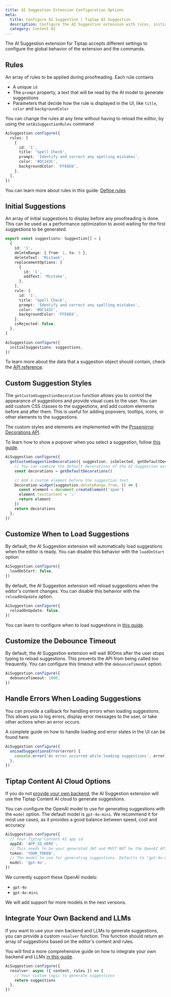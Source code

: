 ```yaml
---
title: AI Suggestion Extension Configuration Options
meta:
  title: Configure AI Suggestion | Tiptap AI Suggestion
  description: Configure the AI Suggestion extension with rules, initial suggestions, and custom styles.
  category: Content AI
---
```


The AI Suggestion extension for Tiptap accepts different settings to configure the global behavior of the extension and the commands.

## Rules

An array of rules to be applied during proofreading. Each rule contains

- A unique `id`
- The `prompt` property, a text that will be read by the AI model to generate suggestions
- Parameters that decide how the rule is displayed in the UI, like `title`, `color` and `backgroundColor`

You can change the rules at any time without having to reload the editor, by using the `setAiSuggestionRules` command

```ts
AiSuggestion.configure({
  rules: [
    {
      id: '1',
      title: 'Spell Check',
      prompt: 'Identify and correct any spelling mistakes',
      color: '#DC143C',
      backgroundColor: 'FFE6E6',
    },
  ],
})
```

You can learn more about rules in this guide: [Define rules](/content-ai/capabilities/suggestion/features/define-rules)

## Initial Suggestions

An array of initial suggestions to display before any proofreading is done. This can be used as a performance optimization to avoid waiting for the first suggestions to be generated.

```ts
export const suggestions: Suggestion[] = [
  {
    id: '1',
    deleteRange: { from: 1, to: 5 },
    deleteText: 'Mistaek',
    replacementOptions: [
      {
        id: '1',
        addText: 'Mistake',
      },
    ],
    rule: {
      id: '1',
      title: 'Spell Check',
      prompt: 'Identify and correct any spelling mistakes',
      color: '#DC143C',
      backgroundColor: 'FFE6E6',
    },
    isRejected: false,
  },
]

AiSuggestion.configure({
  initialSuggestions: suggestions,
})
```

To learn more about the data that a suggestion object should contain, check the [API reference](/content-ai/capabilities/suggestion/api-reference#proofreading-suggestions).

## Custom Suggestion Styles

The `getCustomSuggestionDecoration` function allows you to control the appearance of suggestions and provide visual cues to the user. You can add custom CSS classes to the suggestions, and add custom elements before and after them. This is useful for adding popovers, tooltips, icons, or other elements to the suggestions.

The custom styles and elements are implemented with the [Prosemirror Decorations API](https://prosemirror.net/docs/ref/#view.Decorations).

To learn how to show a popover when you select a suggestion, follow [this guide](/content-ai/capabilities/suggestion/features/display-suggestions#show-a-popover-when-you-select-a-suggestion).

```ts
AiSuggestion.configure({
  getCustomSuggestionDecoration({ suggestion, isSelected, getDefaultDecorations }) {
    // You can combine the default decorations of the AI Suggestion extension with your custom ones
    const decorations = getDefaultDecorations()

    // Add a custom element before the suggestion text
    Decoration.widget(suggestion.deleteRange.from, () => {
      const element = document.createElement('span')
      element.textContent = '⚠️'
      return element
    })
    return decorations
  },
})
```

## Customize When to Load Suggestions

By default, the AI Suggestion extension will automatically load suggestions when the editor is ready. You can disable this behavior with the `loadOnStart` option

```ts
AiSuggestion.configure({
  loadOnStart: false,
})
```

By default, the AI Suggestion extension will reload suggestions when the editor's content changes. You can disable this behavior with the `reloadOnUpdate` option.

```ts
AiSuggestion.configure({
  reloadOnUpdate: false,
})
```

You can learn to configure when to load suggestions in [this guide](/content-ai/capabilities/suggestion/features/configure-when-to-load-suggestions).

## Customize the Debounce Timeout

By default, the AI Suggestion extension will wait 800ms after the user stops typing to reload suggestions. This prevents the API from being called too frequently. You can configure this timeout with the `debounceTimeout` option.

```ts
AiSuggestion.configure({
  debounceTimeout: 1000,
})
```

## Handle Errors When Loading Suggestions

You can provide a callback for handling errors when loading suggestions. This allows you to log errors, display error messages to the user, or take other actions when an error occurs.

A complete guide on how to handle loading and error states in the UI can be found here:

```ts
AiSuggestion.configure({
  onLoadSuggestionsError(error) {
    console.error('An error occurred while loading suggestions', error)
  },
})
```

## Tiptap Content AI Cloud Options

If you do not [provide your own backend](/content-ai/capabilities/suggestion/custom-llms), the AI Suggestion extension will use the Tiptap Content AI cloud to generate suggestions.

You can configure the OpenAI model to use for generating suggestions with the `model` option. The default model is `gpt-4o-mini`. We recommend it for most use cases,
as it provides a good balance between speed, cost and accuracy.

```ts
AiSuggestion.configure({
  // Your Tiptap Content AI app id
  appId: 'APP_ID_HERE',
  // This needs to be your generated JWT and MUST NOT be the OpenAI API key!
  token: 'YOUR_TOKEN',
  // The model to use for generating suggestions. Defaults to "gpt-4o-mini"
  model: 'gpt-4o',
})
```

We currently support these OpenAI models:

- `gpt-4o`
- `gpt-4o-mini`

We will add support for more models in the next versions.

## Integrate Your Own Backend and LLMs

If you want to use your own backend and LLMs to generate suggestions, you can provide a custom `resolver` function. This function should return an array of suggestions based on the editor's content and rules.

You will find a more comprehensive guide on how to integrate your own backend and LLMs [in this guide](/content-ai/capabilities/suggestion/custom-llms).

```ts
AiSuggestion.configure({
  resolver: async ({ content, rules }) => {
    // Your custom logic to generate suggestions
    return suggestions
  },
})
```

